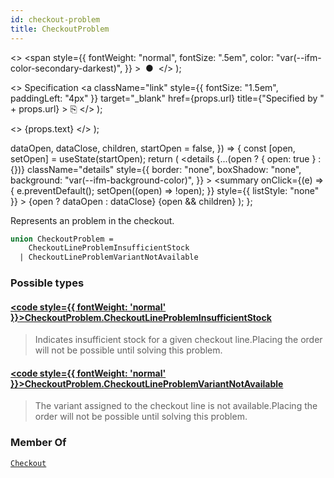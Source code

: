 ```yaml
---
id: checkout-problem
title: CheckoutProblem
---
```


  <>
    <span
      style={{
        fontWeight: "normal",
        fontSize: ".5em",
        color: "var(--ifm-color-secondary-darkest)",
      }}
    >
      &nbsp;●&nbsp;
    </span>
  </>
);

  <>
    Specification
    <a
      className="link"
      style={{ fontSize: "1.5em", paddingLeft: "4px" }}
      target="\_blank"
      href={props.url}
      title={"Specified by " + props.url}
    >
      ⎘
    </a>
  </>
);

  <>
    <span className={props.class}>{props.text}</span>
  </>
);


  dataOpen,
  dataClose,
  children,
  startOpen = false,
}) => {
  const [open, setOpen] = useState(startOpen);
  return (
    <details
      {...(open ? { open: true } : {})}
      className="details"
      style={{
        border: "none",
        boxShadow: "none",
        background: "var(--ifm-background-color)",
      }}
    >
      <summary
        onClick={(e) => {
          e.preventDefault();
          setOpen((open) => !open);
        }}
        style={{ listStyle: "none" }}
      >
        {open ? dataOpen : dataClose}
      </summary>
      {open && children}
    </details>
  );
};

Represents an problem in the checkout.

<Badge text="Added in Saleor 3.15" class="secondary margin-bottom--sm" />

<FeaturePreview />

```graphql
union CheckoutProblem =
    CheckoutLineProblemInsufficientStock
  | CheckoutLineProblemVariantNotAvailable
```

### Possible types

#### [<code style={{ fontWeight: 'normal' }}>CheckoutProblem.<b>CheckoutLineProblemInsufficientStock</b></code>](../../../api-reference/checkout/objects/checkout-line-problem-insufficient-stock) <Badge class="badge badge--secondary" text="object"/> <Badge class="badge badge--secondary" text="checkout"/>

> Indicates insufficient stock for a given checkout line.Placing the order will not be possible until solving this problem.
>
> <Badge text="Added in Saleor 3.15" class="secondary margin-bottom--sm" />
>
> <FeaturePreview />

#### [<code style={{ fontWeight: 'normal' }}>CheckoutProblem.<b>CheckoutLineProblemVariantNotAvailable</b></code>](../../../api-reference/checkout/objects/checkout-line-problem-variant-not-available) <Badge class="badge badge--secondary" text="object"/> <Badge class="badge badge--secondary" text="checkout"/>

> The variant assigned to the checkout line is not available.Placing the order will not be possible until solving this problem.
>
> <Badge text="Added in Saleor 3.15" class="secondary margin-bottom--sm" />
>
> <FeaturePreview />

### Member Of

[`Checkout`](../../../api-reference/checkout/objects/checkout) <Badge class="badge badge--secondary" text="object"/>

